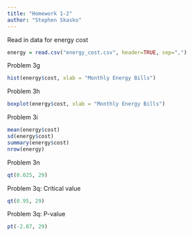 ```yaml
---
title: "Homework 1-2"
author: "Stephen Skasko"
---
```


Read in data for energy cost

```r
energy = read.csv("energy_cost.csv", header=TRUE, sep=",")


```

Problem 3g

```r
hist(energy$cost, xlab = "Monthly Energy Bills")
```

Problem 3h

```r
boxplot(energy$cost, xlab = "Monthly Energy Bills")

```

Problem 3i

```r
mean(energy$cost)
sd(energy$cost)
summary(energy$cost)
nrow(energy)

```

Problem 3n

```r
qt(0.025, 29)
```

Problem 3q: Critical value

```r
qt(0.95, 29)
```

Problem 3q: P-value

```r
pt(-2.87, 29)
```

